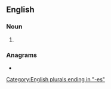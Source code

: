 ==English==

===Noun===
{{head|en|noun plural form}}

# {{plural of|ostrich|lang=en}}

===Anagrams===
* {{anagrams|en|trichoses}}

[[Category:English plurals ending in "-es"]]